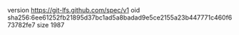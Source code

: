 version https://git-lfs.github.com/spec/v1
oid sha256:6ee61252fb21895d37bc1ad5a8badad9e5ce2155a23b447771c460f673782fe7
size 1987
